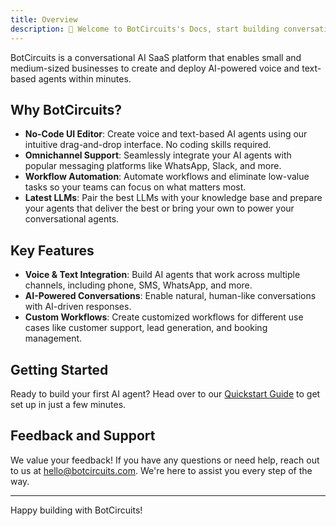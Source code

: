 ```yaml
---
title: Overview
description: 👋 Welcome to BotCircuits's Docs, start building conversational AI agents in minutes
---
```


BotCircuits is a conversational AI SaaS platform that enables small and medium-sized businesses to create and deploy AI-powered voice and text-based agents within minutes. 
## Why BotCircuits?

- **No-Code UI Editor**: Create voice and text-based AI agents using our intuitive drag-and-drop interface. No coding skills required.
- **Omnichannel Support**: Seamlessly integrate your AI agents with popular messaging platforms like WhatsApp, Slack, and more.
- **Workflow Automation**: Automate workflows and eliminate low-value tasks so your teams can focus on what matters most.
- **Latest LLMs**: Pair the best LLMs with your knowledge base and prepare your agents that deliver the best or bring your own to power your conversational agents.

## Key Features

- **Voice & Text Integration**: Build AI agents that work across multiple channels, including phone, SMS, WhatsApp, and more.
- **AI-Powered Conversations**: Enable natural, human-like conversations with AI-driven responses.
- **Custom Workflows**: Create customized workflows for different use cases like customer support, lead generation, and booking management.

## Getting Started

Ready to build your first AI agent? Head over to our [Quickstart Guide](/quickstart) to get set up in just a few minutes.

## Feedback and Support

We value your feedback! If you have any questions or need help, reach out to us at [hello@botcircuits.com](mailto:hello@botcircuits.com). We're here to assist you every step of the way.

---

Happy building with BotCircuits!
